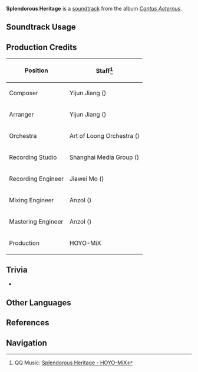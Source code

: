 {{Soundtrack Infobox
|image          = Cantus Aeternus.png
|album          = Cantus Aeternus
|disc           = 1
|number         = 09
|featured       =
|featured2      =
|featured3      =
|featured_disc  =
|featured_disc2 =
|featured_disc3 =
|youtube_id     = 8OPqgTQh_Fo
|spotify_id     = 7mf7datKl3OoJx6MqxUjj4
|previous       = Here Be Dragons
|next           = Aqueous Grief
}}
'''Splendorous Heritage''' is a [[soundtrack]] from the album ''[[Cantus Aeternus]]''.

==Soundtrack Usage==
{{Soundtrack Usage
|location          = Faded Castle
|quest             = 
|domain            = 
|eventgameplay     = 
|special_displayed = 
|special           = 
|teapot            = 
|mediaoriginal     =
}}
<!--
==Other Arrangements==
{{Files by Category Gallery|Media Using an Unreleased Arrangement of {{subst:#titleparts:{{subst:PAGENAME}}}} Soundtrack}}
-->
==Production Credits==
{| class="wikitable sortable"
|-
! Position
! Staff<ref>QQ Music: [https://y.qq.com/n/ryqq/songDetail/001mwrvg3RrDOJ {{zh|畴昔寻芳}} Splendorous Heritage - HOYO-MiX]</ref>
|-
! Composer
| Yijun Jiang ({{zh|姜以君}})
|-
! Arranger
| Yijun Jiang ({{zh|姜以君}})
|-
! Orchestra
| Art of Loong Orchestra ({{zh|龙之艺交响乐团}})
|-
! Recording Studio
| Shanghai Media Group ({{zh|上海广播大厦}})
|-
! Recording Engineer
| Jiawei Mo ({{zh|莫家伟}})
|-
! Mixing Engineer
| Anzol ({{zh|鸦雀有声}})
|-
! Mastering Engineer
| Anzol ({{zh|鸦雀有声}})
|-
! Production
| HOYO-MiX
|}

==Trivia==
* {{Transclude|Storia Humana|FadedCastleTheme|section=1}}

==Other Languages==
{{Other Languages|default_hidden=1
|en       = Splendorous Heritage
|zhs      = 畴昔寻芳
|zhs_rm   = Chóuxī Xún Fāng
|zht      = 疇昔尋芳
|zht_rm   = Chóuxī Xún Fāng
|zh_tl    = Seeking the Fragrance of the Olden Days
|ja       = あの日の景色を探して
|ja_rm    = Ano Hi no Keshiki wo Sagashite
|ja_tl    = Seeking the Scenery of That Day
}}

==References==
{{Reflist}}

==Navigation==
{{Soundtrack Navbox|Cantus Aeternus}}